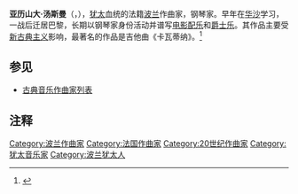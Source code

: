 {{Infobox classical
| 中文名 = 汤斯曼
| 画像 = Tansman02.jpg
| 附注 =      
| 原文名 = Alexandre Tansman
| 国别 = 波兰  
| 出生日期 = 1897年6月12日
| 出生地 = 罗兹
| 逝世日期 = 1986年11月15日(89歲)
| 逝世地 = 巴黎
| 所属时期 = 20世纪
| 所属乐派 =  
| 擅长作品类型 = 管弦乐，钢琴曲，吉他曲
| 代表作 = 八部交响曲，钢琴奏鸣曲，吉他组曲《卡瓦蒂纳》
| 师从 = 
| 学生 = 
| 官方网站 = 
}}

'''亚历山大·汤斯曼'''（{{lang-pl|'''Alexandre Tansman'''}}，{{bd|1897年|6月12日|1986年|11月15日|catIdx=Tansman, Alexandre}}），[[犹太|犹太]]血统的法籍[[波兰|波兰]]作曲家，钢琴家。早年在[[华沙|华沙]]学习，一战后迁居巴黎，长期以钢琴家身份活动并谱写[[电影配乐|电影配乐]]和[[爵士乐|爵士乐]]。其作品主要受[[新古典主义音乐|新古典主义]]影响，最著名的作品是吉他曲《卡瓦蒂纳》。<ref>{{cite web |url=http://www29.discuss.com.hk/viewthread.php?tid=7460825&extra=page%3D8 |title=存档副本 |accessdate=2009-09-30 |deadurl=yes |archiveurl=https://web.archive.org/web/20160313130256/http://www.discuss.com.hk/viewthread.php?tid=7460825&extra=page%3D8 |archivedate=2016-03-13 }}</ref>

==参见==
* [[古典音乐作曲家列表|古典音乐作曲家列表]]

==注释==
<references/>

{{Authority control}}
{{DEFAULTSORT:Tansman, Alexandre}}

[[Category:波兰作曲家|Category:波兰作曲家]]
[[Category:法国作曲家|Category:法国作曲家]]
[[Category:20世纪作曲家|Category:20世纪作曲家]]
[[Category:犹太音乐家|Category:犹太音乐家]]
[[Category:波兰犹太人|Category:波兰犹太人]]